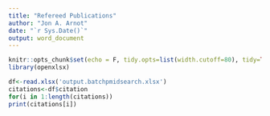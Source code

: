 ```yaml
---
title: "Refereed Publications"
author: "Jon A. Arnot"
date: "`r Sys.Date()`"
output: word_document
---
```


```r
knitr::opts_chunk$set(echo = F, tidy.opts=list(width.cutoff=80), tidy=TRUE)
library(openxlsx)
```


```r
df<-read.xlsx('output.batchpmidsearch.xlsx')
citations<-df$citation
for(i in 1:length(citations))
print(citations[i])
```
